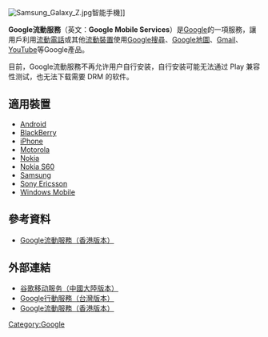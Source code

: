 {{Multiple issues|
{{Update|time=2021-08-23T01:25:26+00:00}}
{{Unreferenced|time=2021-08-23T01:25:26+00:00}}
}}
{{NoteTA
|1=zh:Google流動服務;zh-hans:Google移动服务;zh-hant:Google流動服務;zh-hk:Google流動服務;zh-tw:Google行動服務;zh-mo:Google流動服務;
|2=zh:流動;zh-hans:移动;zh-hant:流動;zh-hk:流動;zh-tw:行動;zh-mo:流動;
|3=zh:流動裝置;zh-hans:移动设备;zh-hant:流動裝置;zh-hk:流動裝置;zh-tw:行動裝置;zh-mo:流動裝置;
}}
{{Infobox website
| name            = Google 流動服務
| screenshot      = [[File:Google_mobile_service_hk.JPG|250px]]
| screenshot_size = 250px
| caption         = Google流動服務（香港版本）
| url             = http://www.google.com/mobile/
| commercial      = [[免費|免費]]
| type            = [[手機|手機]][[程式|程式]]
| language        = [[多國語言|多國語言]]
| registration    = 是（[[Google帳戶|Google帳戶]]）
| owner           = [[Google|Google]]
| author          = [[Google|Google]]
| current_status  = 線上
}}
[[File:Samsung_Galaxy_Z.jpg|thumb]]智能手機]]

'''Google流動服務'''（英文：'''Google Mobile Services'''）是[[Google|Google]]的一項服務，讓用戶利用[[流動電話|流動電話]]或其他[[流動裝置|流動裝置]]使用[[Google搜尋|Google搜尋]]、[[Google地圖|Google地圖]]、[[Gmail|Gmail]]、[[YouTube|YouTube]]等Google產品。

目前，Google流動服務不再允许用户自行安装，自行安装可能无法通过 Play 兼容性测试，也无法下载需要 DRM 的软件。

==適用裝置==
*[[Android|Android]]
*[[BlackBerry|BlackBerry]]
*[[iPhone|iPhone]]
*[[Motorola|Motorola]]
*[[Nokia|Nokia]]
*[[Nokia_S60|Nokia S60]]
*[[Samsung|Samsung]]
*[[Sony_Ericsson|Sony Ericsson]]
*[[Windows_Mobile|Windows Mobile]]

==參考資料==
*[http://www.google.com.hk/mobile/ Google流動服務（香港版本）] {{Wayback|url=http://www.google.com.hk/mobile/ |date=20170105043639 }}

==外部連結==
*[http://www.google.cn/mobile/ 谷歌移动服务（中國大陸版本）] {{Wayback|url=http://www.google.cn/mobile/ |date=20161108032851 }}
*[http://www.google.com.tw/mobile/ Google行動服務（台灣版本）] {{Wayback|url=http://www.google.com.tw/mobile/ |date=20190126204213 }}
*[http://www.google.com.hk/mobile/ Google流動服務（香港版本）] {{Wayback|url=http://www.google.com.hk/mobile/ |date=20170105043639 }}
{{网络小作品}} 

{{Google服务}}

[[Category:Google|Category:Google]]